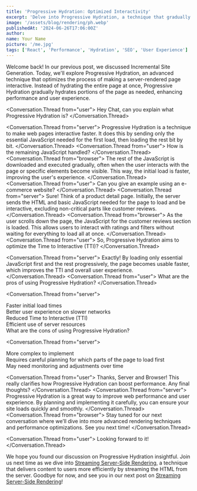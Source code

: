 ```yaml
---
title: 'Progressive Hydration: Optimized Interactivity'
excerpt: 'Delve into Progressive Hydration, a technique that gradually hydrates portions of the page for improved performance.'
image: '/assets/blog/rendering/ph.webp'
publishedAt: '2024-06-26T17:06:00Z'
author:
name: Your Name
picture: '/me.jpg'
tags: ['React', 'Performance', 'Hydration', 'SEO', 'User Experience']
---
```


Welcome back! In our previous post, we discussed Incremental Site Generation. Today, we'll explore Progressive Hydration, an advanced technique that optimizes the process of making a server-rendered page interactive. Instead of hydrating the entire page at once, Progressive Hydration gradually hydrates portions of the page as needed, enhancing performance and user experience.

<Conversation>
  
  <Conversation.Thread from="user">
    Hey Chat, can you explain what Progressive Hydration is?
  </Conversation.Thread>

<Conversation.Thread from="server">
  Progressive Hydration is a technique to make web pages interactive
  faster. It does this by sending only the essential JavaScript needed
  for the first load, then loading the rest bit by bit.
</Conversation.Thread>
<Conversation.Thread from="user">
  How is the remaining JavaScript handled?
</Conversation.Thread>
<Conversation.Thread from="browser">
  The rest of the JavaScript is downloaded and executed gradually,
  often when the user interacts with the page or specific elements
  become visible. This way, the initial load is faster, improving the
  user's experience.
</Conversation.Thread>
<Conversation.Thread from="user">
  Can you give an example using an e-commerce website?
</Conversation.Thread>
<Conversation.Thread from="server">
  Sure! Think of a product detail page. Initially, the server sends
  the HTML and basic JavaScript needed for the page to load and be
  interactive, excluding non-critical parts like customer reviews.
</Conversation.Thread>
<Conversation.Thread from="browser">
  As the user scrolls down the page, the JavaScript for the customer
  reviews section is loaded. This allows users to interact with
  ratings and filters without waiting for everything to load all at
  once.
</Conversation.Thread>
<Conversation.Thread from="user">
  So, Progressive Hydration aims to optimize the Time to Interactive
  (TTI)?
</Conversation.Thread>

<Conversation.Thread from="server">
  Exactly! By loading only essential JavaScript first and the rest
  progressively, the page becomes usable faster, which improves the
  TTI and overall user experience.
</Conversation.Thread>
<Conversation.Thread from="user">
  What are the pros of using Progressive Hydration?
</Conversation.Thread>

<Conversation.Thread from="server">
  <div>Faster initial load times</div>
  <div>Better user experience on slower networks</div>
  <div>Reduced Time to Interactive (TTI)</div>
  <div>Efficient use of server resources</div>
</Conversation.Thread>
<Conversation.Thread from="user">
  What are the cons of using Progressive Hydration?
</Conversation.Thread>

<Conversation.Thread from="server">
  <div>More complex to implement</div>
  <div>
    Requires careful planning for which parts of the page to load
    first
  </div>
  <div>May need monitoring and adjustments over time</div>
</Conversation.Thread>

<Conversation.Thread from="user">
  Thanks, Server and Browser! This really clarifies how Progressive
  Hydration can boost performance. Any final thoughts?
</Conversation.Thread>
<Conversation.Thread from="server">
  Progressive Hydration is a great way to improve web performance and
  user experience. By planning and implementing it carefully, you can
  ensure your site loads quickly and smoothly.
</Conversation.Thread>
<Conversation.Thread from="browser">
  Stay tuned for our next conversation where we’ll dive into more
  advanced rendering techniques and performance optimizations. See you
  next time!
</Conversation.Thread>

<Conversation.Thread from="user">
  Looking forward to it!
</Conversation.Thread>

</Conversation>

We hope you found our discussion on Progressive Hydration insightful. Join us next time as we dive into [Streaming Server-Side Rendering](https://www.miloudamar.com/blogs/streaming-server-side-rendering-efficient-content-delivery), a technique that delivers content to users more efficiently by streaming the HTML from the server. Goodbye for now, and see you in our next post on [Streaming Server-Side Rendering](https://www.miloudamar.com/blogs/streaming-server-side-rendering-efficient-content-delivery)!
